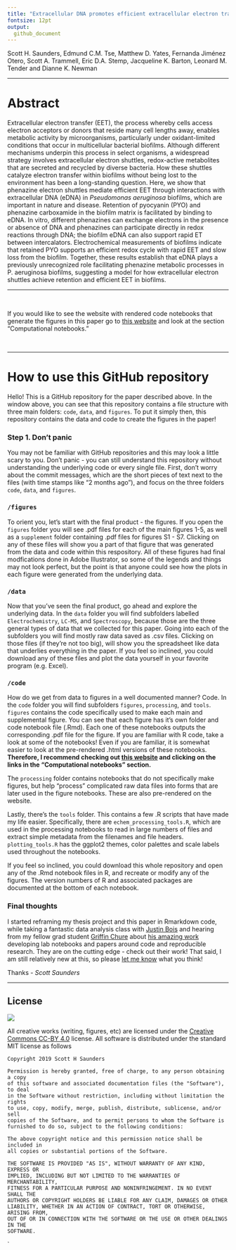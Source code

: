 ```yaml
---
title: "Extracellular DNA promotes efficient extracellular electron transfer by pyocyanin in *Pseudomonas aeruginosa* biofilms."
fontsize: 12pt
output:
  github_document
---
```


Scott H. Saunders, Edmund C.M. Tse, Matthew D. Yates, Fernanda Jiménez Otero, Scott A. Trammell, Eric D.A. Stemp, Jacqueline K. Barton, Leonard M. Tender and Dianne K. Newman

--------

# Abstract

Extracellular electron transfer (EET), the process whereby cells access electron acceptors or donors that reside many cell lengths away, enables metabolic activity by microorganisms, particularly under oxidant-limited conditions that occur in multicellular bacterial biofilms. Although different mechanisms underpin this process in select organisms, a widespread strategy involves extracellular electron shuttles, redox-active metabolites that are secreted and recycled by diverse bacteria. How these shuttles catalyze electron transfer within biofilms without being lost to the environment has been a long-standing question. Here, we show that phenazine electron shuttles mediate efficient EET through interactions with extracellular DNA (eDNA) in *Pseudomonas aeruginosa* biofilms, which are important in nature and disease. Retention of pyocyanin (PYO) and phenazine carboxamide in the biofilm matrix is facilitated by binding to eDNA. In vitro, different phenazines can exchange electrons in the presence or absence of DNA and phenazines can participate directly in redox reactions through DNA; the biofilm eDNA can also support rapid ET between intercalators. Electrochemical measurements of biofilms indicate that retained PYO supports an efficient redox cycle with rapid EET and slow loss from the biofilm. Together, these results establish that eDNA plays a previously unrecognized role facilitating phenazine metabolic processes in P. aeruginosa biofilms, suggesting a model for how extracellular electron shuttles achieve retention and efficient EET in biofilms. 

--------

<br>

If you would like to see the website with rendered code notebooks that generate the figures in this paper go to [this website](https://dkn-lab.github.io/phz_eDNA_2019/) and look at the section "Computational notebooks."

<br>

-----

# How to use this GitHub repository

Hello! This is a GitHub repository for the paper described above. In the window above, you can see that this repository contains a file structure with three main folders: `code`, `data`, and `figures`. To put it simply then, this repository contains the data and code to create the figures in the paper!

### Step 1. Don't panic

You may not be familiar with GitHub repositories and this may look a little scary to you. Don't panic - you can still understand this repository without understanding the underlying code or every single file. First, don't worry about the commit messages, which are the short pieces of text next to the files (with time stamps like "2 months ago"), and focus on the three folders `code`, `data`, and `figures`. 

### `/figures`

To orient you, let's start with the final product - the figures. If you open the `figures` folder you will see .pdf files for each of the main figures 1-5, as well as a `supplement` folder containing .pdf files for figures S1 - S7. Clicking on any of these files will show you a part of that figure that was generated from the data and code within this respository. All of these figures had final modfications done in Adobe Illustrator, so some of the legends and things may not look perfect, but the point is that anyone could see how the plots in each figure were generated from the underlying data. 

### `/data`

Now that you've seen the final product, go ahead and explore the underlying data. In the `data` folder you will find subfolders labelled `Electrochemistry`, `LC-MS`, and `Spectroscopy`, because those are the three general types of data that we collected for this paper. Going into each of the subfolders you will find mostly raw data saved as .csv files. Clicking on those files (if they're not too big), will show you the spreadsheet like data that underlies everything in the paper. If you feel so inclined, you could download any of these files and plot the data yourself in your favorite program (e.g. Excel). 

### `/code`

How do we get from data to figures in a well documented manner? Code. In the `code` folder you will find subfolders `figures`, `processing`, and `tools`. `figures` contains the code specifically used to make each main and supplemental figure. You can see that each figure has it's own folder and code notebook file (.Rmd). Each one of these notebooks outputs the corresponding .pdf file for the figure. If you are familiar with R code, take a look at some of the notebooks! Even if you are familiar, it is somewhat easier to look at the pre-rendered .html versions of these notebooks. **Therefore, I recommend checking out [this website](https://dkn-lab.github.io/phz_eDNA_2019/) and clicking on the links in the "Computational notebooks" section.**

The `processing` folder contains notebooks that do not specifically make figures, but help "process" complicated raw data files into forms that are later used in the figure notebooks. These are also pre-rendered on the website. 

Lastly, there's the `tools` folder. This contains a few .R scripts that have made my life easier. Specifically, there are `echem_processing_tools.R`, which are used in the processing notebooks to read in large numbers of files and extract simple metadata from the filenames and file headers. `plotting_tools.R` has the ggplot2 themes, color palettes and scale labels used throughout the notebooks. 

If you feel so inclined, you could download this whole repository and open any of the .Rmd notebook files in R, and recreate or modify any of the figures. The version numbers of R and associated packages are documented at the bottom of each notebook. 

### Final thoughts

I started reframing my thesis project and this paper in Rmarkdown code, while taking a fantastic data analysis class with [Justin Bois](http://bois.caltech.edu/index.html) and hearing from my fellow grad student [Griffin Chure](https://gchure.github.io/) about [his amazing work](https://github.com/gchure/reproducible_research) developing lab notebooks and papers around code and reproducible research. They are on the cutting edge - check out their work! That said, I am still relatively new at this, so please [let me know](https://scott-saunders.github.io/website/) what you think! 

Thanks - *Scott Saunders*

--------

## License
![](https://licensebuttons.net/l/by/3.0/88x31.png)

All creative works (writing, figures, etc) are licensed under the [Creative
Commons CC-BY 4.0](https://creativecommons.org/licenses/by/4.0/) license. All software is distributed under the standard MIT license as follows

```
Copyright 2019 Scott H Saunders 

Permission is hereby granted, free of charge, to any person obtaining a copy
of this software and associated documentation files (the "Software"), to deal
in the Software without restriction, including without limitation the rights
to use, copy, modify, merge, publish, distribute, sublicense, and/or sell
copies of the Software, and to permit persons to whom the Software is
furnished to do so, subject to the following conditions:

The above copyright notice and this permission notice shall be included in
all copies or substantial portions of the Software.

THE SOFTWARE IS PROVIDED "AS IS", WITHOUT WARRANTY OF ANY KIND, EXPRESS OR
IMPLIED, INCLUDING BUT NOT LIMITED TO THE WARRANTIES OF MERCHANTABILITY,
FITNESS FOR A PARTICULAR PURPOSE AND NONINFRINGEMENT. IN NO EVENT SHALL THE
AUTHORS OR COPYRIGHT HOLDERS BE LIABLE FOR ANY CLAIM, DAMAGES OR OTHER
LIABILITY, WHETHER IN AN ACTION OF CONTRACT, TORT OR OTHERWISE, ARISING FROM,
OUT OF OR IN CONNECTION WITH THE SOFTWARE OR THE USE OR OTHER DEALINGS IN THE
SOFTWARE.
```
`
